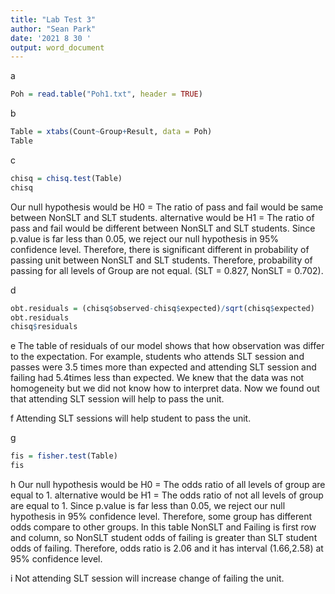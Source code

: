 ---
title: "Lab Test 3"
author: "Sean Park"
date: '2021 8 30 '
output: word_document
---


a
```{r}
Poh = read.table("Poh1.txt", header = TRUE)
```


b
```{r}
Table = xtabs(Count~Group+Result, data = Poh)
Table
```
 
c
```{r}
chisq = chisq.test(Table)
chisq
```
Our null hypothesis would be H0 = The ratio of pass and fail would be same between NonSLT and SLT students.
alternative would be H1 = The ratio of pass and fail would be different between NonSLT and SLT students.
Since p.value is far less than 0.05, we reject our null hypothesis in 95% confidence level. Therefore, there is significant different in probability of passing unit between NonSLT and SLT students. Therefore, probability of passing for all levels of Group are not equal. (SLT = 0.827, NonSLT = 0.702).



d
```{r}
obt.residuals = (chisq$observed-chisq$expected)/sqrt(chisq$expected)
obt.residuals
chisq$residuals
```
 
e  The table of residuals of our model shows that how observation was differ to the expectation. For example, students who attends SLT session and passes were 3.5 times more than expected and attending SLT session and failing had 5.4times less than expected. We knew that the data was not homogeneity but we did not know how to interpret data. Now we found out that attending SLT session will help to pass the unit.


f Attending SLT sessions will help student to pass the unit.


g
```{r}
fis = fisher.test(Table)
fis
```

  h   Our null hypothesis would be H0 = The odds ratio of all levels of group are equal to 1.
alternative would be H1 = The odds ratio of not all levels of group are equal to 1.
Since p.value is far less than 0.05, we reject our null hypothesis in 95% confidence level. Therefore, some group has different odds compare to other groups. In this table NonSLT and Failing is first row and column, so NonSLT student odds of failing is greater than SLT student odds of failing. Therefore, odds ratio is 2.06 and it has interval (1.66,2.58) at 95% confidence level.


  i  Not attending SLT session will increase change of failing the unit.

